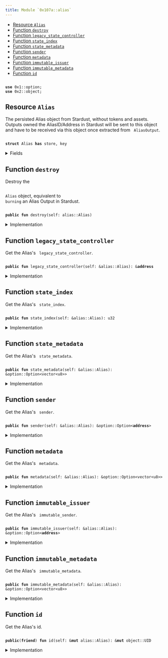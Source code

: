 ```yaml
---
title: Module `0x107a::alias`
---
```


<Link id="0x107a_alias"/>


-  [Resource `Alias`](#0x107a_alias_Alias)
-  [Function `destroy`](#0x107a_alias_destroy)
-  [Function `legacy_state_controller`](#0x107a_alias_legacy_state_controller)
-  [Function `state_index`](#0x107a_alias_state_index)
-  [Function `state_metadata`](#0x107a_alias_state_metadata)
-  [Function `sender`](#0x107a_alias_sender)
-  [Function `metadata`](#0x107a_alias_metadata)
-  [Function `immutable_issuer`](#0x107a_alias_immutable_issuer)
-  [Function `immutable_metadata`](#0x107a_alias_immutable_metadata)
-  [Function `id`](#0x107a_alias_id)


<pre><code>
<b>use</b> <Link href="../move-stdlib/option#0x1_option">0x1::option</Link>;
<b>use</b> <Link href="../iota-framework/object#0x2_object">0x2::object</Link>;
</code></pre>



<Link id="0x107a_alias_Alias"></Link>

## Resource `Alias`

The persisted Alias object from Stardust, without tokens and assets.
Outputs owned the AliasID/Address in Stardust will be sent to this object and
have to be received via this object once extracted from <code>
AliasOutput</code>.


<pre><code>
<b>struct</b> <Link href="alias#0x107a_alias_Alias">Alias</Link> <b>has</b> store, key
</code></pre>



<details>
<summary>Fields</summary>


<dl>
<dt>
<code>
id: <Link href="../iota-framework/object#0x2_object_UID">object::UID</Link></code>
</dt>
<dd>
 The ID of the Alias = hash of the Output ID that created the Alias Output in Stardust.
 This is the AliasID from Stardust.
</dd>
<dt>
<code>
legacy_state_controller: <b>address</b></code>
</dt>
<dd>
 The last State Controller address assigned before the migration.
</dd>
<dt>
<code>
state_index: u32</code>
</dt>
<dd>
 A counter increased by 1 every time the alias was state transitioned.
</dd>
<dt>
<code>
state_metadata: <Link href="../move-stdlib/option#0x1_option_Option">option::Option</Link>&lt;<Link href="../move-stdlib/vector#0x1_vector">vector</Link>&lt;u8&gt;&gt;</code>
</dt>
<dd>
 State metadata that can be used to store additional information.
</dd>
<dt>
<code>
sender: <Link href="../move-stdlib/option#0x1_option_Option">option::Option</Link>&lt;<b>address</b>&gt;</code>
</dt>
<dd>
 The sender feature.
</dd>
<dt>
<code>
metadata: <Link href="../move-stdlib/option#0x1_option_Option">option::Option</Link>&lt;<Link href="../move-stdlib/vector#0x1_vector">vector</Link>&lt;u8&gt;&gt;</code>
</dt>
<dd>
 The metadata feature.
</dd>
<dt>
<code>
immutable_issuer: <Link href="../move-stdlib/option#0x1_option_Option">option::Option</Link>&lt;<b>address</b>&gt;</code>
</dt>
<dd>
 The immutable issuer feature.
</dd>
<dt>
<code>
immutable_metadata: <Link href="../move-stdlib/option#0x1_option_Option">option::Option</Link>&lt;<Link href="../move-stdlib/vector#0x1_vector">vector</Link>&lt;u8&gt;&gt;</code>
</dt>
<dd>
 The immutable metadata feature.
</dd>
</dl>


</details>

<Link id="0x107a_alias_destroy"></Link>

## Function `destroy`

Destroy the <code>
<Link href="alias#0x107a_alias_Alias">Alias</Link></code> object, equivalent to <code>
burning</code> an Alias Output in Stardust.


<pre><code>
<b>public</b> <b>fun</b> <Link href="alias#0x107a_alias_destroy">destroy</Link>(self: <Link href="alias#0x107a_alias_Alias">alias::Alias</Link>)
</code></pre>



<details>
<summary>Implementation</summary>


<pre><code>
<b>public</b> <b>fun</b> <Link href="alias#0x107a_alias_destroy">destroy</Link>(self: <Link href="alias#0x107a_alias_Alias">Alias</Link>) \{
    <b>let</b> <Link href="alias#0x107a_alias_Alias">Alias</Link> \{
        id,
        legacy_state_controller: _,
        state_index: _,
        state_metadata: _,
        sender: _,
        metadata: _,
        immutable_issuer: _,
        immutable_metadata: _,
    } = self;

    <Link href="../iota-framework/object#0x2_object_delete">object::delete</Link>(id);
}
</code></pre>



</details>

<Link id="0x107a_alias_legacy_state_controller"></Link>

## Function `legacy_state_controller`

Get the Alias's <code>
legacy_state_controller</code>.


<pre><code>
<b>public</b> <b>fun</b> <Link href="alias#0x107a_alias_legacy_state_controller">legacy_state_controller</Link>(self: &<Link href="alias#0x107a_alias_Alias">alias::Alias</Link>): &<b>address</b>
</code></pre>



<details>
<summary>Implementation</summary>


<pre><code>
<b>public</b> <b>fun</b> <Link href="alias#0x107a_alias_legacy_state_controller">legacy_state_controller</Link>(self: &<Link href="alias#0x107a_alias_Alias">Alias</Link>): &<b>address</b> \{
    &self.legacy_state_controller
}
</code></pre>



</details>

<Link id="0x107a_alias_state_index"></Link>

## Function `state_index`

Get the Alias's <code>
state_index</code>.


<pre><code>
<b>public</b> <b>fun</b> <Link href="alias#0x107a_alias_state_index">state_index</Link>(self: &<Link href="alias#0x107a_alias_Alias">alias::Alias</Link>): u32
</code></pre>



<details>
<summary>Implementation</summary>


<pre><code>
<b>public</b> <b>fun</b> <Link href="alias#0x107a_alias_state_index">state_index</Link>(self: &<Link href="alias#0x107a_alias_Alias">Alias</Link>): u32 \{
    self.state_index
}
</code></pre>



</details>

<Link id="0x107a_alias_state_metadata"></Link>

## Function `state_metadata`

Get the Alias's <code>
state_metadata</code>.


<pre><code>
<b>public</b> <b>fun</b> <Link href="alias#0x107a_alias_state_metadata">state_metadata</Link>(self: &<Link href="alias#0x107a_alias_Alias">alias::Alias</Link>): &<Link href="../move-stdlib/option#0x1_option_Option">option::Option</Link>&lt;<Link href="../move-stdlib/vector#0x1_vector">vector</Link>&lt;u8&gt;&gt;
</code></pre>



<details>
<summary>Implementation</summary>


<pre><code>
<b>public</b> <b>fun</b> <Link href="alias#0x107a_alias_state_metadata">state_metadata</Link>(self: &<Link href="alias#0x107a_alias_Alias">Alias</Link>): &Option&lt;<Link href="../move-stdlib/vector#0x1_vector">vector</Link>&lt;u8&gt;&gt; \{
    &self.state_metadata
}
</code></pre>



</details>

<Link id="0x107a_alias_sender"></Link>

## Function `sender`

Get the Alias's <code>
sender</code>.


<pre><code>
<b>public</b> <b>fun</b> <Link href="alias#0x107a_alias_sender">sender</Link>(self: &<Link href="alias#0x107a_alias_Alias">alias::Alias</Link>): &<Link href="../move-stdlib/option#0x1_option_Option">option::Option</Link>&lt;<b>address</b>&gt;
</code></pre>



<details>
<summary>Implementation</summary>


<pre><code>
<b>public</b> <b>fun</b> <Link href="alias#0x107a_alias_sender">sender</Link>(self: &<Link href="alias#0x107a_alias_Alias">Alias</Link>): &Option&lt;<b>address</b>&gt; \{
    &self.sender
}
</code></pre>



</details>

<Link id="0x107a_alias_metadata"></Link>

## Function `metadata`

Get the Alias's <code>
metadata</code>.


<pre><code>
<b>public</b> <b>fun</b> <Link href="alias#0x107a_alias_metadata">metadata</Link>(self: &<Link href="alias#0x107a_alias_Alias">alias::Alias</Link>): &<Link href="../move-stdlib/option#0x1_option_Option">option::Option</Link>&lt;<Link href="../move-stdlib/vector#0x1_vector">vector</Link>&lt;u8&gt;&gt;
</code></pre>



<details>
<summary>Implementation</summary>


<pre><code>
<b>public</b> <b>fun</b> <Link href="alias#0x107a_alias_metadata">metadata</Link>(self: &<Link href="alias#0x107a_alias_Alias">Alias</Link>): &Option&lt;<Link href="../move-stdlib/vector#0x1_vector">vector</Link>&lt;u8&gt;&gt; \{
    &self.metadata
}
</code></pre>



</details>

<Link id="0x107a_alias_immutable_issuer"></Link>

## Function `immutable_issuer`

Get the Alias's <code>
immutable_sender</code>.


<pre><code>
<b>public</b> <b>fun</b> <Link href="alias#0x107a_alias_immutable_issuer">immutable_issuer</Link>(self: &<Link href="alias#0x107a_alias_Alias">alias::Alias</Link>): &<Link href="../move-stdlib/option#0x1_option_Option">option::Option</Link>&lt;<b>address</b>&gt;
</code></pre>



<details>
<summary>Implementation</summary>


<pre><code>
<b>public</b> <b>fun</b> <Link href="alias#0x107a_alias_immutable_issuer">immutable_issuer</Link>(self: &<Link href="alias#0x107a_alias_Alias">Alias</Link>): &Option&lt;<b>address</b>&gt; \{
    &self.immutable_issuer
}
</code></pre>



</details>

<Link id="0x107a_alias_immutable_metadata"></Link>

## Function `immutable_metadata`

Get the Alias's <code>
immutable_metadata</code>.


<pre><code>
<b>public</b> <b>fun</b> <Link href="alias#0x107a_alias_immutable_metadata">immutable_metadata</Link>(self: &<Link href="alias#0x107a_alias_Alias">alias::Alias</Link>): &<Link href="../move-stdlib/option#0x1_option_Option">option::Option</Link>&lt;<Link href="../move-stdlib/vector#0x1_vector">vector</Link>&lt;u8&gt;&gt;
</code></pre>



<details>
<summary>Implementation</summary>


<pre><code>
<b>public</b> <b>fun</b> <Link href="alias#0x107a_alias_immutable_metadata">immutable_metadata</Link>(self: &<Link href="alias#0x107a_alias_Alias">Alias</Link>): &Option&lt;<Link href="../move-stdlib/vector#0x1_vector">vector</Link>&lt;u8&gt;&gt; \{
    &self.immutable_metadata
}
</code></pre>



</details>

<Link id="0x107a_alias_id"></Link>

## Function `id`

Get the Alias's id.


<pre><code>
<b>public</b>(<b>friend</b>) <b>fun</b> <Link href="alias#0x107a_alias_id">id</Link>(self: &<b>mut</b> <Link href="alias#0x107a_alias_Alias">alias::Alias</Link>): &<b>mut</b> <Link href="../iota-framework/object#0x2_object_UID">object::UID</Link>
</code></pre>



<details>
<summary>Implementation</summary>


<pre><code>
<b>public</b>(<Link href="../iota-framework/package#0x2_package">package</Link>) <b>fun</b> <Link href="alias#0x107a_alias_id">id</Link>(self: &<b>mut</b> <Link href="alias#0x107a_alias_Alias">Alias</Link>): &<b>mut</b> UID \{
    &<b>mut</b> self.id
}
</code></pre>



</details>
